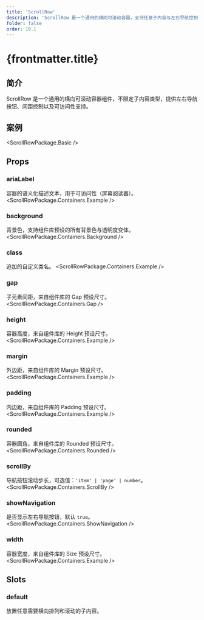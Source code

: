 ```yaml
---
title: 'ScrollRow'
description: 'ScrollRow 是一个通用的横向可滚动容器，支持任意子内容与左右导航控制'
folder: false
order: 19.1
---
```



# {frontmatter.title}

## 简介

ScrollRow 是一个通用的横向可滚动容器组件，不限定子内容类型，提供左右导航按钮、间距控制以及可访问性支持。

## 案例

<ScrollRowPackage.Basic />

## Props

### ariaLabel
容器的语义化描述文本，用于可访问性（屏幕阅读器）。
<ScrollRowPackage.Containers.Example />

### background
背景色，支持组件库预设的所有背景色与透明度变体。
<ScrollRowPackage.Containers.Background />

### class
追加的自定义类名。
<ScrollRowPackage.Containers.Example />

### gap
子元素间距，来自组件库的 Gap 预设尺寸。
<ScrollRowPackage.Containers.Gap />

### height
容器高度，来自组件库的 Height 预设尺寸。
<ScrollRowPackage.Containers.Example />

### margin
外边距，来自组件库的 Margin 预设尺寸。
<ScrollRowPackage.Containers.Example />

### padding
内边距，来自组件库的 Padding 预设尺寸。
<ScrollRowPackage.Containers.Example />

### rounded
容器圆角，来自组件库的 Rounded 预设尺寸。
<ScrollRowPackage.Containers.Rounded />

### scrollBy
导航按钮滚动步长，可选值：`'item' | 'page' | number`。
<ScrollRowPackage.Containers.ScrollBy />

### showNavigation
是否显示左右导航按钮，默认 `true`。
<ScrollRowPackage.Containers.ShowNavigation />

### width
容器宽度，来自组件库的 Size 预设尺寸。
<ScrollRowPackage.Containers.Example />

## Slots

### default

放置任意需要横向排列和滚动的子内容。


